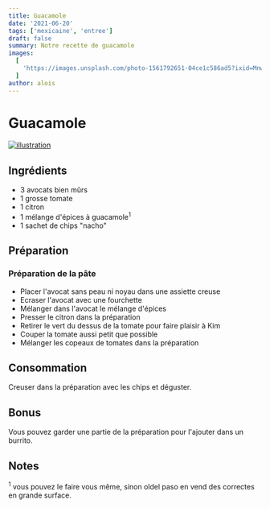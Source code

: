 ```yaml
---
title: Guacamole
date: '2021-06-20'
tags: ['mexicaine', 'entree']
draft: false
summary: Notre recette de guacamole
images:
  [
    'https://images.unsplash.com/photo-1561792651-04ce1c586ad5?ixid=MnwxMjA3fDB8MHxwaG90by1wYWdlfHx8fGVufDB8fHx8&ixlib=rb-1.2.1&auto=format&fit=crop&w=675&q=80',
  ]
author: alois
---
```


# Guacamole

[![illustration](https://images.unsplash.com/photo-1561792651-04ce1c586ad5?ixid=MnwxMjA3fDB8MHxwaG90by1wYWdlfHx8fGVufDB8fHx8&ixlib=rb-1.2.1&auto=format&fit=crop&w=675&q=80)](https://unsplash.com/photos/m3M8TC_3rGY)

## Ingrédients

- 3 avocats bien mûrs
- 1 grosse tomate
- 1 citron
- 1 mélange d'épices à guacamole<sup>1</sup>
- 1 sachet de chips "nacho"

## Préparation

### Préparation de la pâte

- Placer l'avocat sans peau ni noyau dans une assiette creuse
- Ecraser l'avocat avec une fourchette
- Mélanger dans l'avocat le mélange d'épices
- Presser le citron dans la préparation
- Retirer le vert du dessus de la tomate pour faire plaisir à Kim
- Couper la tomate aussi petit que possible
- Mélanger les copeaux de tomates dans la préparation

## Consommation

Creuser dans la préparation avec les chips et déguster.

## Bonus

Vous pouvez garder une partie de la préparation pour l'ajouter dans un burrito.

## Notes

<sup>1</sup> vous pouvez le faire vous même, sinon oldel paso en vend des correctes en grande surface.
